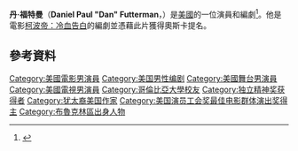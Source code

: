 {{Infobox person
|image =
| name = Dan Futterman
| birthname =Daniel Paul Futterman 
| birth_date = {{Birth date and age|1967|6|8}}
| birth_place = [[美國|美國]][[銀泉_(馬里蘭州)|銀泉 (馬里蘭州)]]
| death_date =
| death_place =
| othername = 
| homepage =
| occupation = 演員/作家/製作人
| yearsactive = 1991–現在
| spouse = Anya Epstein (2000-現在; 2孩)
}}
'''丹·福特曼'''（'''Daniel Paul "Dan" Futterman'''，{{bd|1967年|6月8日}}）是[[美國|美國]]的一位演員和編劇<ref>{{cite web |url=http://www.college.columbia.edu/cct_archive/mar05/letterseditor.php |title=存档副本 |accessdate=2012年10月2日 |deadurl=yes |archiveurl=https://web.archive.org/web/20131109020659/http://www.college.columbia.edu/cct_archive/mar05/letterseditor.php |archivedate=2013年11月9日 |df= }}</ref>。他是電影[[柯波帝：冷血告白|柯波帝：冷血告白]]的編劇並憑藉此片獲得奧斯卡提名。

==參考資料==
{{Reflist}}
{{1995至2000年美国演员工会奖最佳电影群体演出奖}}
{{DEFAULTSORT: Futterman, Dan}}
[[Category:美國電影男演員|Category:美國電影男演員]]
[[Category:美国男性编剧|Category:美国男性编剧]]
[[Category:美國舞台男演員|Category:美國舞台男演員]]
[[Category:美國電視男演員|Category:美國電視男演員]]
[[Category:哥倫比亞大學校友|Category:哥倫比亞大學校友]]
[[Category:独立精神奖获得者|Category:独立精神奖获得者]]
[[Category:犹太裔美国作家|Category:犹太裔美国作家]]
[[Category:美国演员工会奖最佳电影群体演出奖得主|Category:美国演员工会奖最佳电影群体演出奖得主]]
[[Category:布魯克林區出身人物|Category:布魯克林區出身人物]]